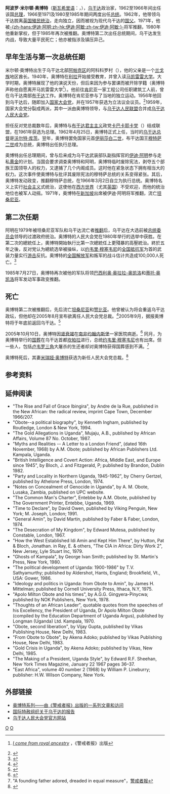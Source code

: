 {{Infobox Prime Minister
|name           = 阿波罗·米尔顿·奥博特
|original_name  = Apollo Milton Obote
|image          = Obote cropped.png
|caption        =
|order   = 第2任[[烏干達國家元首|烏干達總統]]
|term_start1    = 1966年4月15日
|term_end1      = 1971年1月25日
|predecessor1   = [[穆特薩二世|穆特薩二世]] 
|successor1     = [[伊迪·阿敏|伊迪·阿敏]]
|vicepresident1 = [[约翰·巴比哈|约翰·巴比哈]]
|term_start    = 1980年12月17日
|term_end      = 1985年7月27日
|predecessor   = [[乌干达总统委员会|总统委员会]] 
|successor     = [[巴西利奥·奥拉拉-奥凯洛|巴西利奥·奥拉拉-奥凯洛]] 
|vicepresident = [[保罗·穆万加|保罗·穆万加]]
|office3        = 第2任[[乌干达总理|乌干达总理]]<br /><small>第一任执行总理</small>
|term_start3    = 1962年4月30日
|term_end3      = 1966年4月15日
|head3 = [[伊丽莎白二世|伊丽莎白二世]]<br>[[穆特薩二世|穆特薩二世]] 
|predecessor3   = [[贝内迪克托·基瓦努卡|贝内迪克托·基瓦努卡]]
|successor3     = ''無 (職務废除)''
|birth_date     = {{Birth date|df=y|1925|12|28}}
|birth_place    = {{flag|Uganda|colonial|name=烏干達保護國}}[[阿帕克區|阿帕克區]]阿科科羅
|death_date     = {{Death date and age|df=y|2005|10|10|1925|12|28}}
|death_place    = {{ZAF}}[[豪登省|豪登省]][[约翰内斯堡|约翰内斯堡]]
|spouse         = [[Miria_Obote|Miria Obote]]
|party          = [[烏干達人民大會黨|烏干達人民大會黨]]
|religion       =
}}

'''阿波罗·米尔顿·奥博特'''（[[斯瓦希里语|斯瓦希里语]]：'''{{lang|sw|Apollo Milton Obote}}'''，{{bd|1924年|12月28日|2005年|10月10日|catIdx=O}}），[[乌干达|乌干达]]政治家，1962至1966年间出任该国[[乌干达总理|总理]]，1966至1971及1980至1985年期间两度出任[[乌干达总统|总统]]。1962年，他带领乌干达脱离[[大英帝国|英国]][[殖民主义|殖民统治]]，走向独立，因而被视为现代乌干达的[[国父|国父]]。1971年，他被[[伊迪·阿明|-{zh-hans:伊迪·阿明;zh-hk:伊迪·阿敏;zh-tw:伊迪·阿敏;}-]]将军推翻，1980年他重新掌权，但于1985年再次被推翻。奥博特第二次出任总统期间，乌干达发生内战，导致大量平民死亡；他亦被指涉及镇压异己。

==早年生活与第一次总统任期==
米尔顿·奥博特出生于乌干达北部[[阿帕克区|阿帕克区]]的阿科科罗村（{{lang|en|Akokoro village}}），他的父亲是一个[[兰戈族|兰戈族]]地区酋长。1940年，奥博特在[[利拉|利拉]]开始接受教育，并曾入读[[马凯雷雷大学|马凯雷雷大学]]。大学时期，奥博特展现了他的演说天份，但后来因为参与罢课而被开除学籍（奥博特声称他自愿离开马凯雷雷大学<ref>{{en}}[http://www.monitor.co.ug/specialincludes/ugprsd/obote/ob04072.php ''I come from royal ancestry''] {{webarchive|url=https://web.archive.org/web/20070420171359/http://monitor.co.ug/specialincludes/ugprsd/obote/ob04072.php |date=2007-04-20 }}，《警戒者报》出版</ref>）。他前往[[肯尼亚|肯尼亚]]一家工程公司任职建筑工人前，曾在乌干达南部[[布干达|布干达]]工作。奥博特在肯尼亚参与了当地的独立运动。1956年他回到乌干达后，随即加入[[国家大会党|国家大会党]]，并在1957年获选为立法议会议员。<ref>{{en}}{{cite web|url=http://www.upcparty.net/upcparty/roots_adhola.htm|title=人民大会党的起源、冒起与发展——1600至1985年|author=Yoga Adhola|publisher=乌干达人民大会党网站|date=2006年12月|accessdate=2007-08-04|archive-date=2021-01-26|archive-url=https://web.archive.org/web/20210126025547/http://www.upcparty.net/upcparty/roots_adhola.htm|dead-url=no}}</ref>1959年，国家大会党分裂成两派，其中一派由奥博特领导，与[[乌干达人民联盟|乌干达人民联盟]]合并成[[乌干达人民大会党|乌干达人民大会党]]。

担任反对党总裁数年后，奥博特与[[布干达|布干达]][[君主主义|君主主义]]政党[[卡巴卡耶卡党|卡巴卡耶卡党]]（{{lang|lg|Kabaka Yekka}}）结成联盟，在1961年获选为总理。1962年4月25日，奥博特正式上任，当时的[[乌干达总督|乌干达总督]]是[[沃尔特·库茨|沃尔特·库茨]]。翌年，奥博特罢免国家元首[[伊丽莎白二世|伊丽莎白二世]]，布干达国王[[穆特萨二世|穆特萨二世]]成为总统，奥博特出任执行总理。

奥博特出任总理期间，曾与后来成为乌干达武装部队副指挥官的[[伊迪·阿明|伊迪·阿明]]参与走私[[黄金|黄金]]的计划。当国会要求调查奥博特和阿明，奥博特临时废除宪法，剥夺五个部族王国领导人的权力，又逮捕了几个内阁成员。这时他在紧急状态下拥有相当大的权力。这次事件使奥博特与批评其废除宪法的穆特萨总统的关系变得紧张。其后，奥博特发动政变，推翻穆特萨总统，在1966年3月2日自立为执行总统。奥博特名义上实行[[社会主义|社会主义]]式统治，这使他在[[西方世界|西方世界]]（尤其[[英国|英国]]）不受欢迎，而他的统治地位也被军人动摇。1971年，奥博特在[[新加坡|新加坡]]出席{{tsl|en|Commonwealth Heads of Government Meeting 1971|英联邦政府首脑会议|}}被伊迪·阿明将军推翻，流亡[[坦桑尼亚|坦桑尼亚]]。

==第二次任期==
阿明在1979年被坦桑尼亚军队和乌干达流亡者[[烏坦戰爭|推翻]]后，乌干达在大选前被[[乌干达总统委员会|总统委员会]]领导的过渡政府统治。奥博特的人民大会党在1980年举行的选举中获胜。在第二次的總統任上，奧博特開始執行比第一次總統任上更殘暴的高壓統治。終於五年之後，反对党认为總統选举被操纵，以[[约韦里·穆塞韦尼|约韦里·穆塞韦尼]]的[[全国抵抗军|全国抵抗军]]为首的武装力量实行[[游击战|游击]]反抗。奥博特的[[全国解放军|全国解放军]]和叛军的战斗估计共造成100,000人死亡。<ref>{{en}}{{cite web|url=https://www.cia.gov/library/publications/the-world-factbook/geos/ug.html|title=乌干达概况|publisher=[[美国中央情报局|美国中央情报局]]|work=[[世界概况|世界概况]]|date=2007年7月19日|accessdate=2007-08-04|archive-date=2015-10-18|archive-url=https://web.archive.org/web/20151018002856/https://www.cia.gov/library/publications/the-world-factbook/geos/ug.html|dead-url=no}}</ref>

1985年7月27日，奥博特再次被他的军队将领[[巴西利奥·奥拉拉-奥凯洛|巴西利奥·奥拉拉-奥凯洛]]和[[蒂托·奥凯洛|蒂托·奥凯洛]]将军发动军事政变推翻。

==死亡==
奥博特第二次被推翻后，先后流亡[[坦桑尼亚|坦桑尼亚]]和[[赞比亚|赞比亚]]。他曾被认为将会重返乌干达政坛，但他却在2005年8月宣布欲离任人民大会党总裁。<ref>{{en}}{{cite web|url=http://news.xinhuanet.com/english/2005-08/28/content_3412655.htm|title=乌干达流亡前总统奥博特将离任党总裁|date=2005年8月28日|work=[[新华网|新华网]]|accessdate=2007-08-04|archive-date=2016-03-04|archive-url=https://web.archive.org/web/20160304101457/http://news.xinhuanet.com/english/2005-08/28/content_3412655.htm|dead-url=no}}</ref>2005年9月，据报奥博特将于年底前返回乌干达。<ref>{{en}}{{cite web|url=http://english.people.com.cn/200509/02/eng20050902_206125.html|title=乌干达流亡前总统将于2005年底前重返家园|date=2005年9月2日|work=[[人民网|人民网]]|accessdate=2007-08-04|archive-date=2013-05-21|archive-url=https://web.archive.org/web/20130521182203/http://english.people.com.cn/200509/02/eng20050902_206125.html|dead-url=no}}</ref> 

2005年10月10日，奥博特因[[肾衰竭|肾衰竭]]在[[南非|南非]][[约翰内斯堡|约翰内斯堡]]一家医院病逝。<ref>{{en}}{{cite web|url=http://news.bbc.co.uk/2/hi/africa/4328834.stm|title=乌干达前领导人奥博特逝世|work=[[英国广播公司|英国广播公司]]|date=2005年10月10日|accessdate=2007-08-04|archive-date=2020-11-19|archive-url=https://web.archive.org/web/20201119042917/http://news.bbc.co.uk/2/hi/africa/4328834.stm|dead-url=no}}</ref> 同月，为奥博特举行的[[国葬|国葬]]在乌干达首都[[坎帕拉|坎帕拉]]进行，总统[[约韦里·穆塞韦尼|约韦里·穆塞韦尼]]也有出席。但一些人，包括[[卢韦罗三角|卢韦罗三角]]大屠杀的生还者却对奥博特获得国葬感到不满。<ref>"A founding father adored, dreaded in equal measure"，[[警戒者报|警戒者报]]</ref> 

奥博特死后，其妻[[米瑞娅·奥博特|米瑞娅·奥博特]]获选为新任人民大会党总裁。<ref>{{en}}{{cite web|url=http://www.monitor.co.ug/specialincludes/ugprsd/uhdecide/decide12211.php|title="Walking in Obote’s shadow"|work=[[警戒者报|警戒者报]]|date=2005年12月21日|accessdate=2007-08-04|deadurl=yes|archiveurl=https://web.archive.org/web/20070313203023/http://www.monitor.co.ug/specialincludes/ugprsd/uhdecide/decide12211.php|archivedate=2007年3月13日}}</ref>

==参考资料==
{{reflist}}

==延伸阅读==
<div class="references-small">
*"The Rise and Fall of Grace Ibingira", by Andre de la Rue, published in the New African: the radical review, imprint Cape Town, December 1966/207.
*"Obote--a political biography", by Kenneth Ingham, published by Routledge, London & New York, 1994.
*"The Gold Allegations in Uganda", Mujaju, A.B., published by African Affairs, Volume 87 No. October, 1987.
*"Myths and Realities -- A Letter to a London Friend", (dated 16th November, 1968) by A.M. Obote; published by African Publishers Ltd. Kampala, Uganda.
*"British Intelligence and Covert Action: Africa, Middle East, and Europe since 1945", by Bloch, J. and Fitzgerald, P; published by Brandon, Dublin 1982.
*"Party and Locality in Northern Uganda, 1945-1962", by Cherry Gertzel, published by Athelone Press, London, 1974.
*"Notes on Concealment of Genocide in Uganda", by A. M. Obote, Lusaka, Zambia, published on UPC website.
*"The Common Man's Charter", Entebbe by A.M. Obote, published by The Government Printer, Entebbe, Uganda, 1969.
*"Time to Declare", by David Owen, published by Viking Penguin, New York; M. Joseph, London; 1991.
*"General Amin", by David Martin, published by Faber & Faber, London, 1974.
*"The Desecration of My Kingdom", by Edward Mutesa, published by Constable, London, 1967.
*"How the West Established Idi Amin and Kept Him There", by Hutton, Pat & Bloch, Jonathan. in Ray, E. & others, "The CIA in Africa: Dirty Work 2", New Jersey, Lyle Stuart Inc, 1979.
*"Ghosts of Kampala", by George Ivan Smith; published by St. Martin's Press, New York, 1980.
*"The political development of Uganda: 1900-1986" by T.V. Sathyamurthy; published by Aldershot, Hants, England; Brookfield, Vt., USA: Gower, 1986.
*"Ideology and politics in Uganda: from Obote to Amin", by James H. Mittelman; published by Cornell University Press, Ithaca, N.Y, 1975.
*"Apolo Milton Obote and his times", by A.G.G. Gingyera-Pinycwa; published by NOK Publishers, New York, 1978.
*"Thoughts of an African Leader", quotable quotes from the speeches of his Excellency, the President of Uganda, Dr Apolo Milton Obote (compiled by the Education Department of Uganda Argus), published by Longman (Uganda) Ltd. Kampala, 1970.
*"Obote, second liberation", by Vijay Gupta, published by Vikas Publishing House, New Delhi, 1983.
*"From Obote to Obote", by Akena Adoko; published by Vikas Publishing House, New Delhi, 1983.
*"Gold Crisis in Uganda", by Akena Adoko; published by Vikas, New Delhi, 1985.
*"The Making of a President, Uganda Style", by Edward R.F. Sheehan, New York Times Magazine, January 22 1967 pages 36–37.
*"East Africa", volume 40 number 2 (1968) by William P. Lineburry; publisher: H.W. Wilson Company, New York.
</div>

==外部链接==
* [https://web.archive.org/web/20070614000225/http://www.monitor.co.ug/specialincludes/ugprsd/obote/index.php 奥博特系列——由《警戒者报》出版的一系列文章和访问]
* [https://web.archive.org/web/20030605123523/http://web.amnesty.org/library/Index/ENGAFR590011999?open&of=ENG-UGA 国际特赦组织关于乌干达的报告]
* [https://web.archive.org/web/20170611220008/http://upcparty.org/ 乌干达人民大会党官方网站]

{{start box}}
{{succession box|无|[[米瑞娅·奥博特|米瑞娅·奥博特]]|[[乌干达人民大会党|乌干达人民大会党]]总裁|1959年—2005年}}
{{succession box|[[贝内迪克托·基瓦努卡|贝内迪克托·基瓦努卡]]|[[奥泰马·阿里马迪|奥泰马·阿里马迪]]|[[乌干达总理|乌干达总理]]|1962年—1966年}}
{{succession box|[[爱德华·穆特萨|爱德华·穆特萨]]|[[伊迪·阿明|伊迪·阿明]]|[[乌干达总统|乌干达总统]]|1966年—1971年}}
{{succession box|[[乌干达总统委员会|乌干达总统委员会]]|[[巴西利奥·奥拉拉-奥凯洛|巴西利奥·奥拉拉-奥凯洛]]|[[乌干达总统|乌干达总统]]|1980年—1985年}}
{{end box}}
{{乌干达总统}}
{{冷戰相關人物}}

{{Authority control}}
[[Category:乌干达总统|O]]
[[Category:冷戰人物|O]]